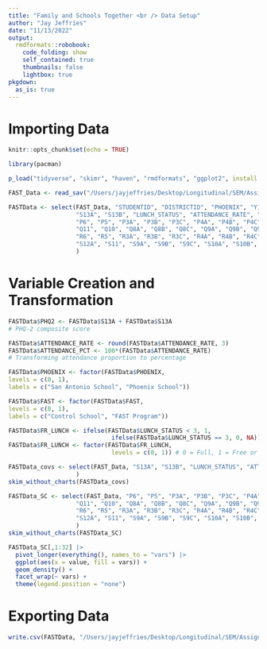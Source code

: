 ```yaml
---
title: "Family and Schools Together <br /> Data Setup"
author: "Jay Jeffries"
date: "11/13/2022"
output:
  rmdformats::robobook:
    code_folding: show
    self_contained: true
    thumbnails: false
    lightbox: true
pkgdown:
  as_is: true    
---
```


# Importing Data

```r
knitr::opts_chunk$set(echo = TRUE)

library(pacman)

p_load("tidyverse", "skimr", "haven", "rmdformats", "ggplot2", install = T)

FAST_Data <- read_sav("/Users/jayjeffries/Desktop/Longitudinal/SEM/Assignments/Final Project/FAST SEM Project/FAST-Data.sav")

FASTData <- select(FAST_Data, "STUDENTID", "DISTRICTID", "PHOENIX", "Y1SCHOOLID", "Y3SCHOOLID", "FAST", 
                   "S13A", "S13B", "LUNCH_STATUS", "ATTENDANCE_RATE", "S2B", "C3YRSTCH", # Covariates
                   "P6", "P5", "P3A", "P3B", "P3C", "P4A", "P4B", "P4C", # Pre-test
                   "Q11", "Q10", "Q8A", "Q8B", "Q8C", "Q9A", "Q9B", "Q9C", # Year 1 Posttest
                   "R6", "R5", "R3A", "R3B", "R3C", "R4A", "R4B", "R4C", # Year 2 Posttest
                   "S12A", "S11", "S9A", "S9B", "S9C", "S10A", "S10B", "S10C", # Year 3 Posttest
                   ) 
```

# Variable Creation and Transformation

```r
FASTData$PHQ2 <- FASTData$S13A + FASTData$S13A
# PHQ-2 composite score

FASTData$ATTENDANCE_RATE <- round(FASTData$ATTENDANCE_RATE, 3)
FASTData$ATTENDANCE_PCT <- 100*(FASTData$ATTENDANCE_RATE)
# Transforming attendance proportion to percentage

FASTData$PHOENIX <- factor(FASTData$PHOENIX,
levels = c(0, 1),
labels = c("San Antonio School", "Phoenix School"))

FASTData$FAST <- factor(FASTData$FAST,
levels = c(0, 1),
labels = c("Control School", "FAST Program"))

FASTData$FR_LUNCH <- ifelse(FASTData$LUNCH_STATUS < 3, 1, 
                             ifelse(FASTData$LUNCH_STATUS == 3, 0, NA))
FASTData$FR_LUNCH <- factor(FASTData$FR_LUNCH,
                             levels = c(0, 1)) # 0 = Full, 1 = Free or Reduced
```

```r
FASTData_covs <- select(FAST_Data, "S13A", "S13B", "LUNCH_STATUS", "ATTENDANCE_RATE", "S2B", "C3YRSTCH" # Covariates
                   ) 
skim_without_charts(FASTData_covs)

FASTData_SC <- select(FAST_Data, "P6", "P5", "P3A", "P3B", "P3C", "P4A", "P4B", "P4C", # Pre-test
                   "Q11", "Q10", "Q8A", "Q8B", "Q8C", "Q9A", "Q9B", "Q9C", # Year 1 Posttest
                   "R6", "R5", "R3A", "R3B", "R3C", "R4A", "R4B", "R4C", # Year 2 Posttest
                   "S12A", "S11", "S9A", "S9B", "S9C", "S10A", "S10B", "S10C", # Year 3 Posttest
                   ) 
skim_without_charts(FASTData_SC)
```

```r
FASTData_SC[,1:32] |> 
  pivot_longer(everything(), names_to = "vars") |>
  ggplot(aes(x = value, fill = vars)) +
  geom_density() + 
  facet_wrap(~ vars) +
  theme(legend.position = "none")
```

# Exporting Data

```r
write.csv(FASTData, "/Users/jayjeffries/Desktop/Longitudinal/SEM/Assignments/Final Project/FAST SEM Project/FASTData.csv", row.names = T)
```
